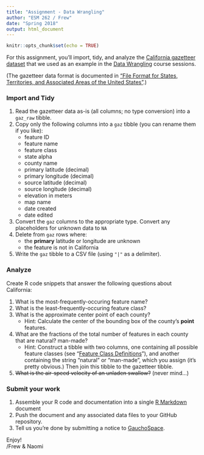 ```yaml
---
title: "Assignment - Data Wrangling"
author: "ESM 262 / Frew"
date: "Spring 2018"
output: html_document
---
```


```r
knitr::opts_chunk$set(echo = TRUE)
```

For this assignment, you'll import, tidy, and analyze the [California gazetteer dataset](https://geonames.usgs.gov/docs/stategaz/CA_Features_20180401.zip) that we used as an example in the [Data Wrangling](https://ucsb-bren.github.io/esm262/wrangle/) course sessions.

(The gazetteer data format is documented in ["File Format for States, Territories, and Associated Areas of the United States"](https://geonames.usgs.gov/domestic/states_fileformat.htm).)

### Import and Tidy

1. Read the gazetteer data as-is (all columns; no type conversion) into a `gaz_raw` tibble.
1. Copy only the following columns into a `gaz` tibble (you can rename them if you like):
    - feature ID
    - feature name
    - feature class
    - state alpha
    - county name
    - primary latitude (decimal)
    - primary longitude (decimal)
    - source latitude (decimal)
    - source longitude (decimal)
    - elevation in meters
    - map name
    - date created
    - date edited
1. Convert the `gaz` columns to the appropriate type. Convert any placeholders for unknown data to `NA`
1. Delete from `gaz` rows where:
    - the **primary** latitude or longitude are unknown
    - the feature is not in California
1. Write the `gaz` tibble to a CSV file (using `"|"` as a delimiter).

### Analyze

Create R code snippets that answer the following questions about California:

1. What is the most-frequently-occuring feature name?
1. What is the least-frequently-occuring feature class?
1. What is the approximate center point of each county?
    - Hint: Calculate the center of the bounding box of the county's **point** features.
1. What are the fractions of the total number of features in each county that are natural? man-made?
    - Hint: Construct a tibble with two columns, one containing all possible feature classes (see "[Feature Class Definitions](https://geonames.usgs.gov/apex/f?p=gnispq:8)"), and another containing the string "natural" or "man-made", which you assign (it's pretty obvious.) Then join this tibble to the gazetteer tibble.
1. ~~What is the air-speed velocity of an unladen swallow?~~ (never mind...)

### Submit your work

1. Assemble your R code and documentation into a single [R Markdown](http://rmarkdown.rstudio.com) document
2. Push the document and any associated data files to your GitHub repository.
3. Tell us you're done by submitting a notice to [GauchoSpace](https://purl.org/ucsb-bren/ESM262-GS).

Enjoy!  
/Frew & Naomi
